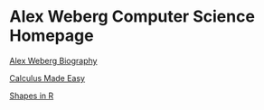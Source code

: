 # Alex Weberg Computer Science Homepage


[Alex Weberg Biography](http://www.google.com/url?q=http://aweberg.github.io/CS121-Work/Day-01/biography.html)

[Calculus Made Easy](http://www.google.com/url?q=http://pachecoep.github.io/CS121-Work/Day-01/equations.html)

[Shapes in R](http://www.google.com/url?q=http://pachecoep.github.io/CS121-Work/Shapes.html)




